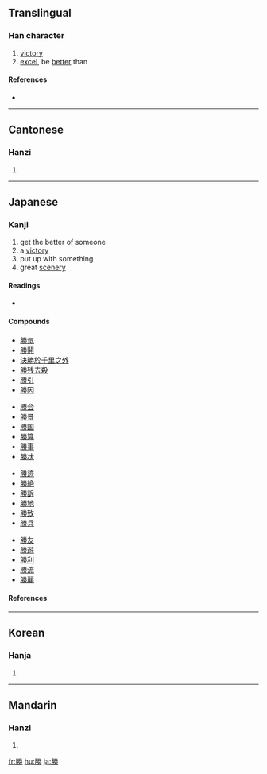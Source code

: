{{see|胜}}
==Translingual==

===Han character===
{{Han char|rn=19|rad=力|as=10|sn=12|four=7922<sub>7</sub>|canj=月火手尸 (BFQS)}}

# [[victory]]
# [[excel]], be [[better]] than

====References====
* {{Han ref|kx=0148.310|dkj=02409|dj=0335.100|hdz=32090.130|uh=52DD|ud=21213|bh=B3D3|bd=46035}}

----

==Cantonese==

===Hanzi===
{{yue-hanzi|jyut=|y=sing1, sing3}}

# {{defn|Cantonese}}

----

==Japanese==

===Kanji===
{{ja-kanji|grade=3|rs=力10}}

# get the better of someone
# a [[victory]]
# put up with something
# great [[scenery]]

====Readings====
* {{ja-readings|on=[[しょう]] (shō)|kun=[[かつ]] (katsu), [[かち]] (kachi), [[まさる]] (masaru), [[たえる]] (taeru), [[すぐれる]] (sugureru)|nadzuke=[[かち]] (kachi), [[かつ]] (katsu), [[すぐる]] (suguru), [[すぐれ]] (sugure), [[すぐろ]] (suguro), [[とう]] (tō), [[のり]] (nori), [[まさ]] (masa), [[まさる]] (masaru), [[ます]] (masu), [[よし]] (yoshi)}}

====Compounds====
{{top4}}
* [[勝気]]
* [[勝鬨]]
* [[決勝於千里之外]]
* [[勝残去殺]]
* [[勝引]]
* [[勝因]]
{{mid4}}
* [[勝会]]
* [[勝景]]
* [[勝国]]
* [[勝算]]
* [[勝事]]
* [[勝状]]
{{mid4}}
* [[勝迹]]
* [[勝絶]]
* [[勝訴]]
* [[勝地]]
* [[勝致]]
* [[勝兵]]
{{mid4}}
* [[勝友]]
* [[勝遊]]
* [[勝利]]
* [[勝流]]
* [[勝麗]]
{{bottom}}

====References====
{{ja-kref|a|3001|8F9F|3E21}}

----

==Korean==

===Hanja===
{{ko-hanja|hangeul=승|rv=seung|mr=sŭng}}

# {{defn|Korean}}

----

==Mandarin==

===Hanzi===
{{cmn-hanzi|sim=胜|pin=[[shèng]] ([[sheng4]])|wg=sheng<sup>4</sup>}}

# {{defn|Mandarin}}

[[fr:勝]]
[[hu:勝]]
[[ja:勝]]